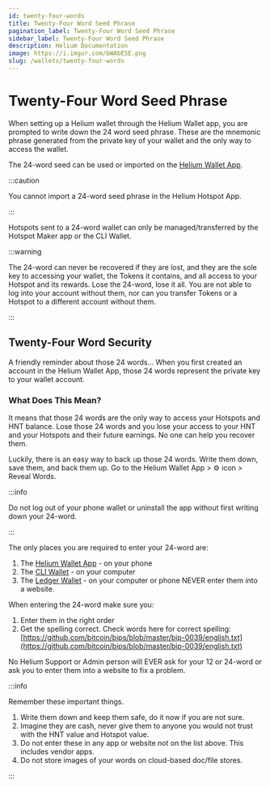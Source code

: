 ```yaml
---
id: twenty-four-words
title: Twenty-Four Word Seed Phrase
pagination_label: Twenty-Four Word Seed Phrase
sidebar_label: Twenty-Four Word Seed Phrase
description: Helium Documentation
image: https://i.imgur.com/bWAbESE.png
slug: /wallets/twenty-four-words
---
```


# Twenty-Four Word Seed Phrase

When setting up a Helium wallet through the Helium Wallet app, you are prompted to write down the 24
word seed phrase. These are the mnemonic phrase generated from the private key of your wallet and
the only way to access the wallet.

The 24-word seed can be used or imported on the [Helium Wallet App](wallets/helium-wallet-app).

:::caution

You cannot import a 24-word seed phrase in the Helium Hotspot App.

:::

Hotspots sent to a 24-word wallet can only be managed/transferred by the Hotspot Maker app or the
CLI Wallet.

:::warning

The 24-word can never be recovered if they are lost, and they are the sole key to accessing your
wallet, the Tokens it contains, and all access to your Hotspot and its rewards. Lose the 24-word,
lose it all. You are not able to log into your account without them, nor can you transfer Tokens or
a Hotspot to a different account without them.

:::

## Twenty-Four Word Security

A friendly reminder about those 24 words… When you first created an account in the Helium Wallet
App, those 24 words represent the private key to your wallet account.

### What Does This Mean?

It means that those 24 words are the only way to access your Hotspots and HNT balance. Lose those 24
words and you lose your access to your HNT and your Hotspots and their future earnings. No one can
help you recover them.

Luckily, there is an easy way to back up those 24 words. Write them down, save them, and back them
up. Go to the Helium Wallet App > ⚙️ icon > Reveal Words.

:::info

Do not log out of your phone wallet or uninstall the app without first writing down your 24-word.

:::

The only places you are required to enter your 24-word are:

1. The [Helium Wallet App](/wallets/helium-wallet-app) - on your phone
2. The [CLI Wallet](/wallets/cli-wallet) - on your computer
3. The [Ledger Wallet](/wallets/ledger) - on your computer or phone NEVER enter them into a website.

When entering the 24-word make sure you:

1. Enter them in the right order
2. Get the spelling correct. Check words here for correct spelling:
   [https://github.com/bitcoin/bips/blob/master/bip-0039/english.txt](https://github.com/bitcoin/bips/blob/master/bip-0039/english.txt)

No Helium Support or Admin person will EVER ask for your 12 or 24-word or ask you to enter them into
a website to fix a problem.

:::info

Remember these important things.

1. Write them down and keep them safe, do it now if you are not sure.
2. Imagine they are cash, never give them to anyone you would not trust with the HNT value and
   Hotspot value.
3. Do not enter these in any app or website not on the list above. This includes vendor apps.
4. Do not store images of your words on cloud-based doc/file stores.

:::
